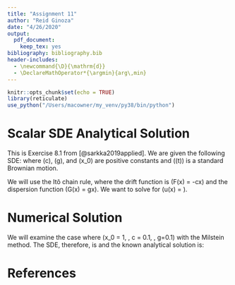 ```yaml
---
title: "Assignment 11"
author: "Reid Ginoza"
date: "4/26/2020"
output:
  pdf_document:
    keep_tex: yes
bibliography: bibliography.bib
header-includes:
  - \newcommand{\D}{\mathrm{d}}
  - \DeclareMathOperator*{\argmin}{arg\,min}
---
```


```r
knitr::opts_chunk$set(echo = TRUE)
library(reticulate)
use_python("/Users/macowner/my_venv/py38/bin/python")
```

# Scalar SDE Analytical Solution
This is Exercise 8.1 from [@sarkka2019applied].
We are given the following SDE:
\begin{equation}
\D x = -c \, x \D t + g \, x \D \beta, \quad x(0) = x_0,
\end{equation}
where \(c\), \(g\), and \(x_0\) are positive constants and \(\beta (t)\) is a standard Brownian motion.

We will use the Itô chain rule, where the drift function is \(F(x) = -cx\) and the dispersion function \(G(x) = gx\).
We want to solve for \(u(x) = \ln{\left( x\right)}\).
\begin{align}
u_t &= 0\\
u_x &= \dfrac{1}{x}\\
u_{xx} &= - \dfrac{1}{x^2}\\
\implies \D u &= \left(u_t + u_x F + \dfrac{1}{2} u_{xx} G^2 \right) \D t + u_x \,G \,\D \beta\\
&=\left(0 - \dfrac{cx}{x} - \dfrac{g^2 x^2}{2x^2} \right) \D t + \dfrac{gx}{x} \, \D \beta\\
&=\left(- c - \dfrac{g^2}{2} \right) \D t + g \, \D \beta\\
\implies u &= \left(- c - \dfrac{g^2}{2} \right) t + g \beta + C\\
\ln{\left( x \right)} &= \left(- c - \dfrac{g^2}{2} \right) t + g \beta + C\\
\implies x &= C \exp{\left[ \left(- c - \dfrac{g^2}{2} \right) t + g \beta \right]}\\
\text{Applying the initial condition,}\quad\quad x &= x_0 \exp{\left[ \left(- c - \dfrac{g^2}{2} \right) t + g \beta \right]}
\end{align}

# Numerical Solution
We will examine the case where \(x_0 = 1, \, c = 0.1, \, g=0.1\) with the Milstein method.
The SDE, therefore, is
\begin{equation}
\D x = -0.1x \D t + 0.1 x \D \beta, \quad x(0) = 1.
\end{equation}
and the known analytical solution is:
\begin{equation}
x = \exp{\left[ -0.105 \right]t + 0.1 \beta}
\end{equation}



# References